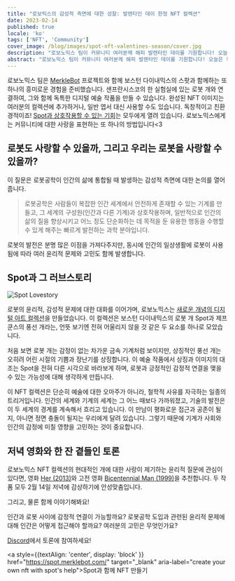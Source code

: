 ```yaml
---
title: "로보틱스의 감성적 측면에 대한 성찰: 발렌타인 데이 한정 NFT 컬렉션"
date: 2023-02-14
published: true
locale: 'ko'
tags: ['NFT', 'Community']
cover_image: /blog/images/spot-nft-valentines-season/cover.jpg
description: "로보노믹스 팀이 커뮤니티 여러분께 해피 발렌타인 데이를 기원합니다! 오늘은 우리 모두가 감정을 이야기하고, 사랑과 감사의 마음을 표현하며, 소울메이트나 친구, 혹은 마음이 이끄는 누구에게든 달콤하고 기분 좋은 무언가를 선물할 수 있는 또 하나의 이유가 생긴 날입니다."
abstract: "로보노믹스 팀이 커뮤니티 여러분께 해피 발렌타인 데이를 기원합니다! 오늘은 우리 모두가 감정을 이야기하고, 사랑과 감사의 마음을 표현하며, 소울메이트나 친구, 혹은 마음이 이끄는 누구에게든 달콤하고 기분 좋은 무언가를 선물할 수 있는 또 하나의 이유가 생긴 날입니다."
---
```


로보노믹스 팀은 [MerkleBot](https://merklebot.com/) 프로젝트와 함께 보스턴 다이내믹스의 스팟과 함께하는 또 하나의 흥미로운 경험을 준비했습니다. 샌프란시스코의 한 실험실에 있는 로봇 개와 연결하여, 그와 함께 독특한 디지털 예술 작품을 만들 수 있습니다. 완성된 NFT 이미지는 여러분의 컬렉션에 추가하거나, 일반 엽서 대신 사용할 수도 있습니다. 독창적이고 친환경적이죠! [Spot과 상호작용할 수 있는 기회](https://spot.merklebot.com/)는 모두에게 열려 있습니다. 로보노믹스에게는 커뮤니티에 대한 사랑을 표현하는 또 하나의 방법입니다\<3

## 로봇도 사랑할 수 있을까, 그리고 우리는 로봇을 사랑할 수 있을까?

이 질문은 로봇공학이 인간의 삶에 통합될 때 발생하는 감성적 측면에 대한 논의를 열어줍니다.

> 로봇공학은 사람들이 복잡한 인간 세계에서 안전하게 존재할 수 있는 기계를 만들고, 그 세계의 구성원(인간과 다른 기계)과 상호작용하며, 일반적으로 인간의 삶의 질을 향상시키고 어느 정도 단순화하는 데 목적을 둔 유용한 행동을 수행할 수 있게 해주는 빠르게 발전하는 과학 분야입니다.

로봇의 발전은 분명 많은 이점을 가져다주지만, 동시에 인간의 일상생활에 로봇이 사용됨에 따라 여러 윤리적 문제와 고민도 함께 발생합니다.

## Spot과 그 러브스토리

![Spot Lovestory](/blog/images/spot-nft-valentines-season/spot_lovestory.png)

로봇의 윤리적, 감성적 문제에 대한 대화를 이어가며, 로보노믹스는 [새로운 개념의 디지털 아트 컬렉션](https://singular.app/collectibles/kusama/b437f70371c8622e02-MBVD-2023/16627505-b437f70371c8622e02-MBVD-2023-MBVD-2023-00000006)을 만들었습니다. 이 컬렉션은 보스턴 다이내믹스의 로봇 개 Spot과 제프 쿤스의 풍선 개라는, 언뜻 보기엔 전혀 어울리지 않을 것 같은 두 요소를 하나로 모았습니다.

처음 보면 로봇 개는 감정이 없는 차가운 금속 기계처럼 보이지만, 상징적인 풍선 개는 오히려 어린 시절의 기쁨과 장난기를 상징합니다. 이 예술 작품에서 상징과 이미지의 대조는 Spot을 전혀 다른 시각으로 바라보게 하며, 로봇과 긍정적인 감정적 연결을 맺을 수 있는 가능성에 대해 생각하게 만듭니다.

이 NFT 컬렉션은 단순히 예술에 대한 오마주가 아니라, 철학적 사유를 자극하는 일종의 트리거입니다. 인간의 세계와 기계의 세계는 그 어느 때보다 가까워졌고, 기술의 발전은 이 두 세계의 경계를 계속해서 흐리고 있습니다. 이 만남이 평화로운 접근과 공존이 될지, 아니면 정면 충돌이 될지는 우리에게 달려 있습니다. 그렇기 때문에 기계가 사회와 인간의 감정에 미칠 영향을 고민하는 것이 중요합니다.

## 저녁 영화와 한 잔 곁들인 토론

로보노믹스 NFT 컬렉션의 현대적인 개에 대한 사랑이 제기하는 윤리적 질문에 관심이 있다면, 영화 [Her (2013)](https://www.imdb.com/title/tt1798709/)와 고전 영화 [Bicentennial Man (1999)](https://www.imdb.com/title/tt0182789/)을 추천합니다. 두 작품 모두 2월 14일 저녁에 감상하기에 안성맞춤입니다.

그리고, 물론 함께 이야기해봐요!

인간과 로봇 사이에 감정적 연결이 가능할까요? 로봇공학 도입과 관련된 윤리적 문제에 대해 인간은 어떻게 접근해야 할까요? 여러분의 고민은 무엇인가요?

[Discord](https://discord.gg/dyFgwHfCN7)에서 토론에 참여하세요!

<a style={{textAlign: 'center', display: 'block' }} href="https://spot.merklebot.com/" target="_blank" aria-label="create your own nft with spot's help">Spot과 함께 NFT 만들기</a>